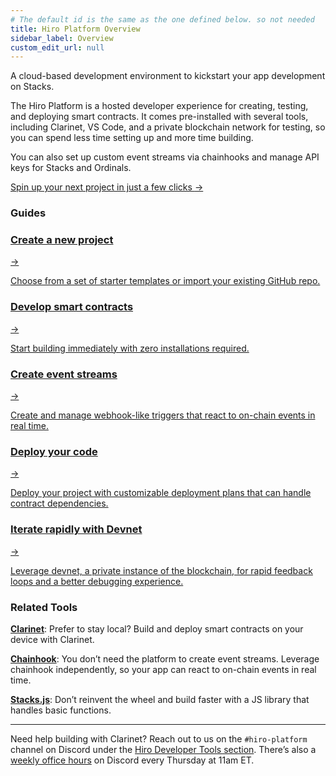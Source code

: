 ```yaml
---
# The default id is the same as the one defined below. so not needed
title: Hiro Platform Overview
sidebar_label: Overview
custom_edit_url: null
---
```



<p class="p-3 rounded-lg bg-neutral-100 text-neutral-500 dark:bg-neutral-800 dark:text-neutral-400">A cloud-based development environment to kickstart your app development on Stacks.</p>

<div class="mb-10"></div>

The Hiro Platform is a hosted developer experience for creating, testing, and deploying smart contracts. It comes pre-installed with several tools, including Clarinet, VS Code, and a private blockchain network for testing, so you can spend less time setting up and more time building.

You can also set up custom event streams via chainhooks and manage API keys for Stacks and Ordinals.

<div className="buttons-container">
  <a className="button-cta orange" href="/platform/getting-started">
    Spin up your next project in just a few clicks <span classNam="ml-1 no-underline">→</span>
  </a>
</div>

### Guides

<div class="subSections my-8">
  <a href="/platform/guides/create-project">
    <div class="subSectionTitle"><h3>Create a new project</h3><span>→</span></div>
    <p>Choose from a set of starter templates or import your existing GitHub repo.</p>
  </a>
  <a href="/platform/guides/build-contract">
    <div class="subSectionTitle"><h3>Develop smart contracts</h3><span>→</span></div>
    <p>Start building immediately with zero installations required.</p>
  </a>
</div>

<div class="subSections my-8">
  <a href="/platform/guides/create-chainhooks">
    <div class="subSectionTitle"><h3>Create event streams</h3><span>→</span></div>
    <p>Create and manage webhook-like triggers that react to on-chain events in real time.</p>
  </a>
  <a href="/platform/guides/deployment-plans">
    <div class="subSectionTitle"><h3>Deploy your code</h3><span>→</span></div>
    <p>Deploy your project with customizable deployment plans that can handle contract dependencies.</p>
  </a>
</div>

<div class="subSections my-8 w-[50%]">
  <a href="/platform/guides/devnet">
    <div class="subSectionTitle"><h3>Iterate rapidly with Devnet</h3><span>→</span></div>
    <p>Leverage devnet, a private instance of the blockchain, for rapid feedback loops and a better debugging experience.</p>
  </a>
</div>

### Related Tools

**[Clarinet](../clarinet/index.mdx)**: Prefer to stay local? Build and deploy smart contracts on your device with Clarinet. 

**[Chainhook](../chainhook/index.mdx)**: You don’t need the platform to create event streams. Leverage chainhook independently, so your app can react to on-chain events in real time. 

**[Stacks.js](../stacks.js/index.mdx)**: Don’t reinvent the wheel and build faster with a JS library that handles basic functions.

---

Need help building with Clarinet? Reach out to us on the `#hiro-platform` channel on Discord under the [Hiro Developer Tools section](https://stacks.chat/). There’s also a [weekly office hours](https://events.stacks.co/event/HD16484710) on Discord every Thursday at 11am ET.